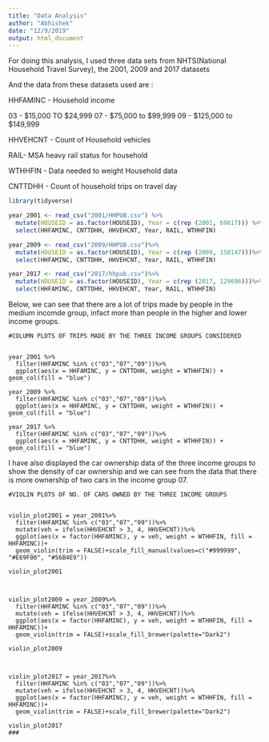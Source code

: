 ```yaml
---
title: "Data Analysis"
author: "Abhishek"
date: "12/9/2019"
output: html_document
---
```



For doing this analysis, I used three data sets from NHTS(National Household Travel Survey), the 2001, 2009 and 2017 datasets

And the data from these datasets used are :

HHFAMINC -  Household income

03 - $15,000 TO $24,999
07 - 	$75,000 to $99,999
09 - 	$125,000 to $149,999

HHVEHCNT - Count of Household vehicles


RAIL- MSA heavy rail status for household

WTHHFIN - Data needed to weight Household data

CNTTDHH - Count of household trips on travel day



```r

library(tidyverse)

year_2001 <- read_csv("2001/HHPUB.csv") %>%
  mutate(HOUSEID = as.factor(HOUSEID), Year = c(rep (2001, 69817))) %>%
  select(HHFAMINC, CNTTDHH, HHVEHCNT, Year, RAIL, WTHHFIN)

year_2009 <- read_csv("2009/HHPUB.csv")%>%
  mutate(HOUSEID = as.factor(HOUSEID), Year = c(rep (2009, 150147)))%>%
  select(HHFAMINC, CNTTDHH, HHVEHCNT, Year, RAIL, WTHHFIN)

year_2017 <- read_csv("2017/hhpub.csv")%>%
  mutate(HOUSEID = as.factor(HOUSEID), Year = c(rep (2017, 129696)))%>%
  select(HHFAMINC, CNTTDHH, HHVEHCNT, Year, RAIL, WTHHFIN)

```


Below, we can see that there are a lot of trips made by people in the medium incomde group, infact more than people in the higher and lower income groups.

``` rmain2
#COLUMN PLOTS OF TRIPS MADE BY THE THREE INCOME GROUPS CONSIDERED


year_2001 %>%
  filter(HHFAMINC %in% c("03","07","09"))%>%
  ggplot(aes(x = HHFAMINC, y = CNTTDHH, weight = WTHHFIN)) + geom_col(fill = "blue")

year_2009 %>%
  filter(HHFAMINC %in% c("03","07","09"))%>%
  ggplot(aes(x = HHFAMINC, y = CNTTDHH, weight = WTHHFIN)) + geom_col(fill = "blue")

year_2017 %>%
  filter(HHFAMINC %in% c("03","07","09"))%>%
  ggplot(aes(x = HHFAMINC, y = CNTTDHH, weight = WTHHFIN)) + geom_col(fill = "blue")
```


I have also displayed the car ownership data of the three income groups to show the density of car ownership and we can see from the data that there is more ownership of two cars in the income group 07. 

```rmain3

#VIOLIN PLOTS OF NO. OF CARS OWNED BY THE THREE INCOME GROUPS


violin_plot2001 = year_2001%>%
  filter(HHFAMINC %in% c("03","07","09"))%>%
  mutate(veh = ifelse(HHVEHCNT > 3, 4, HHVEHCNT))%>%
  ggplot(aes(x = factor(HHFAMINC), y = veh, weight = WTHHFIN, fill = HHFAMINC))+
  geom_violin(trim = FALSE)+scale_fill_manual(values=c("#999999", "#E69F00", "#56B4E9"))

violin_plot2001



violin_plot2009 = year_2009%>%
  filter(HHFAMINC %in% c("03","07","09"))%>%
  mutate(veh = ifelse(HHVEHCNT > 3, 4, HHVEHCNT))%>%
  ggplot(aes(x = factor(HHFAMINC), y = veh, weight = WTHHFIN, fill = HHFAMINC))+
  geom_violin(trim = FALSE)+scale_fill_brewer(palette="Dark2")

violin_plot2009



violin_plot2017 = year_2017%>%
  filter(HHFAMINC %in% c("03","07","09"))%>%
  mutate(veh = ifelse(HHVEHCNT > 3, 4, HHVEHCNT))%>%
  ggplot(aes(x = factor(HHFAMINC), y = veh, weight = WTHHFIN, fill = HHFAMINC))+
  geom_violin(trim = FALSE)+scale_fill_brewer(palette="Dark2")

violin_plot2017
###

```







